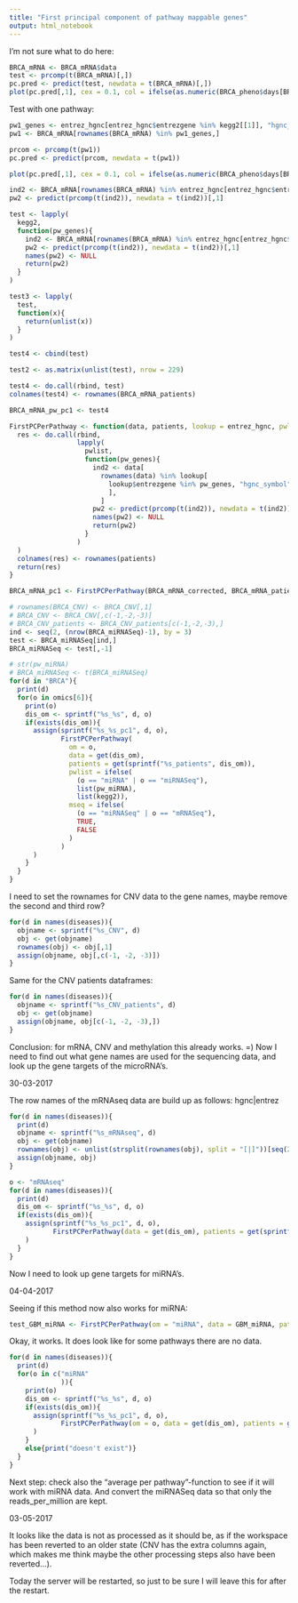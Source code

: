 ```yaml
---
title: "First principal component of pathway mappable genes"
output: html_notebook
---
```


I'm not sure what to do here:
```r
BRCA_mRNA <- BRCA_mRNA$data
test <- prcomp(t(BRCA_mRNA)[,])
pc.pred <- predict(test, newdata = t(BRCA_mRNA)[,])
plot(pc.pred[,1], cex = 0.1, col = ifelse(as.numeric(BRCA_pheno$days[BRCA_mRNA_patients$patient_id]) < 300, "red", "green"))
```
Test with one pathway:
```r
pw1_genes <- entrez_hgnc[entrez_hgnc$entrezgene %in% kegg2[[1]], "hgnc_symbol"]
pw1 <- BRCA_mRNA[rownames(BRCA_mRNA) %in% pw1_genes,]

prcom <- prcomp(t(pw1))
pc.pred <- predict(prcom, newdata = t(pw1))

plot(pc.pred[,1], cex = 0.1, col = ifelse(as.numeric(BRCA_pheno$days[BRCA_mRNA_patients$patient_id]) < 300, "red", "green"))
```
```r
ind2 <- BRCA_mRNA[rownames(BRCA_mRNA) %in% entrez_hgnc[entrez_hgnc$entrezgene %in% kegg2[[2]], "hgnc_symbol"],]
pw2 <- predict(prcomp(t(ind2)), newdata = t(ind2))[,1]

test <- lapply(
  kegg2,
  function(pw_genes){
    ind2 <- BRCA_mRNA[rownames(BRCA_mRNA) %in% entrez_hgnc[entrez_hgnc$entrezgene %in% pw_genes, "hgnc_symbol"],]
    pw2 <- predict(prcomp(t(ind2)), newdata = t(ind2))[,1]
    names(pw2) <- NULL
    return(pw2)
  }
)

test3 <- lapply(
  test,
  function(x){
    return(unlist(x))
  }
)

test4 <- cbind(test)

test2 <- as.matrix(unlist(test), nrow = 229)

test4 <- do.call(rbind, test)
colnames(test4) <- rownames(BRCA_mRNA_patients)

BRCA_mRNA_pw_pc1 <- test4
```

```r
FirstPCPerPathway <- function(data, patients, lookup = entrez_hgnc, pwlist = kegg2){
  res <- do.call(rbind, 
                 lapply(
                   pwlist,
                   function(pw_genes){
                     ind2 <- data[
                       rownames(data) %in% lookup[
                         lookup$entrezgene %in% pw_genes, "hgnc_symbol"
                         ],
                       ]
                     pw2 <- predict(prcomp(t(ind2)), newdata = t(ind2))[,1]
                     names(pw2) <- NULL
                     return(pw2)
                   }
                 )
  )
  colnames(res) <- rownames(patients)
  return(res)
}
```

```r
BRCA_mRNA_pc1 <- FirstPCPerPathway(BRCA_mRNA_corrected, BRCA_mRNA_patients)
```

```r
# rownames(BRCA_CNV) <- BRCA_CNV[,1]
# BRCA_CNV <- BRCA_CNV[,c(-1,-2,-3)]
# BRCA_CNV_patients <- BRCA_CNV_patients[c(-1,-2,-3),]
ind <- seq(2, (nrow(BRCA_miRNASeq)-1), by = 3)
test <- BRCA_miRNASeq[ind,]
BRCA_miRNASeq <- test[,-1]
```

```r
# str(pw_miRNA)
# BRCA_miRNASeq <- t(BRCA_miRNASeq)
for(d in "BRCA"){
  print(d)
  for(o in omics[6]){
    print(o)
    dis_om <- sprintf("%s_%s", d, o)
    if(exists(dis_om)){
      assign(sprintf("%s_%s_pc1", d, o), 
             FirstPCPerPathway(
               om = o, 
               data = get(dis_om), 
               patients = get(sprintf("%s_patients", dis_om)), 
               pwlist = ifelse(
                 (o == "miRNA" | o == "miRNASeq"), 
                 list(pw_miRNA), 
                 list(kegg2)), 
               mseq = ifelse(
                 (o == "miRNASeq" | o == "mRNASeq"),
                 TRUE,
                 FALSE
               )
             )
      )
    }
  }
}
```
I need to set the rownames for CNV data to the gene names, maybe remove the second and third row?

```r
for(d in names(diseases)){
  objname <- sprintf("%s_CNV", d)
  obj <- get(objname)
  rownames(obj) <- obj[,1]
  assign(objname, obj[,c(-1, -2, -3)])
}
```
Same for the CNV patients dataframes:

```r
for(d in names(diseases)){
  objname <- sprintf("%s_CNV_patients", d)
  obj <- get(objname)
  assign(objname, obj[c(-1, -2, -3),])
}
```

Conclusion: for mRNA, CNV and methylation this already works. =) Now I need to find out what gene names are used for the sequencing data, and look up the gene targets of the microRNA's.

30-03-2017

The row names of the mRNAseq data are build up as follows: hgnc|entrez

```r
for(d in names(diseases)){
  print(d)
  objname <- sprintf("%s_mRNAseq", d)
  obj <- get(objname)
  rownames(obj) <- unlist(strsplit(rownames(obj), split = "[|]"))[seq(2, 2*nrow(obj), by = 2)]
  assign(objname, obj)
}
```

```r
o <- "mRNAseq"
for(d in names(diseases)){
  print(d)
  dis_om <- sprintf("%s_%s", d, o)
  if(exists(dis_om)){
    assign(sprintf("%s_%s_pc1", d, o), 
           FirstPCPerPathway(data = get(dis_om), patients = get(sprintf("%s_patients", dis_om)), mseq = TRUE)
    )
  }
}
```

Now I need to look up gene targets for miRNA's.

04-04-2017

Seeing if this method now also works for miRNA:

```r
test_GBM_miRNA <- FirstPCPerPathway(om = "miRNA", data = GBM_miRNA, patients = GBM_miRNA_patients, pwlist = pw_miRNA)
```

Okay, it works. It does look like for some pathways there are no data.

```r

for(d in names(diseases)){
  print(d)
  for(o in c("miRNA"
             )){
    print(o)
    dis_om <- sprintf("%s_%s", d, o)
    if(exists(dis_om)){
      assign(sprintf("%s_%s_pc1", d, o), 
             FirstPCPerPathway(om = o, data = get(dis_om), patients = get(sprintf("%s_patients", dis_om)), pwlist = pw_miRNA)
      )
    }
    else{print("doesn't exist")}
  }
}
```

Next step: check also the "average per pathway"-function to see if it will work with miRNA data. And convert the miRNASeq data so that only the reads_per_million are kept.

03-05-2017

It looks like the data is not as processed as it should be, as if the workspace has been reverted to an older state (CNV has the extra columns again, which makes me think maybe the other processing steps also have been reverted...).

Today the server will be restarted, so just to be sure I will leave this for after the restart.